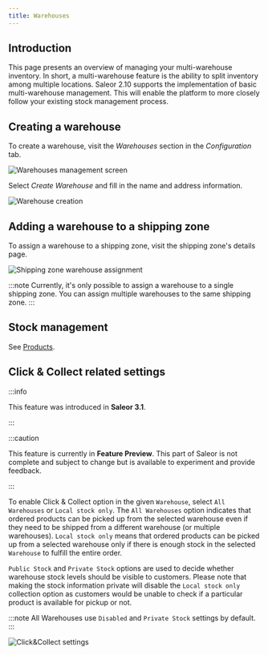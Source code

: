```yaml
---
title: Warehouses
---
```


## Introduction

This page presents an overview of managing your multi-warehouse inventory. In short, a multi-warehouse feature is the ability to split inventory among multiple locations. Saleor 2.10 supports the implementation of basic multi-warehouse management. This will enable the platform to more closely follow your existing stock management process.

## Creating a warehouse

To create a warehouse, visit the _Warehouses_ section in the _Configuration_ tab.

![Warehouses management screen](../screenshots/config-warehouse-list.png)

Select _Create&nbsp;Warehouse_ and fill in the name and address information.

![Warehouse creation](../screenshots/config-warehouse-new.png)

## Adding a warehouse to a shipping zone

To assign a warehouse to a shipping zone, visit the shipping zone's details page.

![Shipping zone warehouse assignment](../screenshots/config-warehouse-assign.png)

:::note
Currently, it's only possible to assign a warehouse to a single shipping zone. You can assign multiple warehouses to the same shipping zone.
:::

## Stock management

See [Products](dashboard/catalog/products.md#stock-management).


## Click & Collect related settings

:::info

This feature was introduced in **Saleor 3.1**.

:::

:::caution

This feature is currently in **Feature Preview**. This part of Saleor is not complete
and subject to change but is available to experiment and provide feedback.

:::

To enable Click & Collect option in the given `Warehouse`, select `All Warehouses` or `Local stock only`. The `All Warehouses` option indicates that ordered products can be picked up from the selected warehouse even if they need to be shipped from a different warehouse (or multiple warehouses). `Local stock only` means that ordered products can be picked up from a selected warehouse only if there is enough stock in the selected `Warehouse` to fulfill the entire order.

`Public Stock` and `Private Stock` options are used to decide whether warehouse stock levels should be visible to customers. Please note that making the stock information private will disable the `Local stock only` collection option as customers would be unable to check if a particular product is available for pickup or not.

:::note
All Warehouses use `Disabled` and `Private Stock` settings by default.
:::

![Click&Collect settings](../screenshots/config-warehouse-click&collect.png)